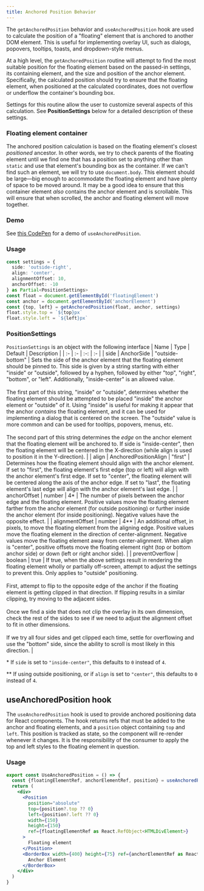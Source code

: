 ```yaml
---
title: Anchored Position Behavior
---
```


The `getAnchoredPosition` behavior and `useAnchoredPosition` hook are used to calculate the position of a "floating" element that is anchored to another DOM element. This is useful for implementing overlay UI, such as dialogs, popovers, tooltips, toasts, and dropdown-style menus.

At a high level, the `getAnchoredPosition` routine will attempt to find the most suitable position for the floating element based on the passed-in settings, its containing element, and the size and position of the anchor element. Specifically, the calculated position should try to ensure that the floating element, when positioned at the calculated coordinates, does not overflow or underflow the container's bounding box.

Settings for this routine allow the user to customize several aspects of this calculation. See **PositionSettings** below for a detailed description of these settings.

### Floating element container

The anchored position calculation is based on the floating element's closest _positioned_ ancestor. In other words, we try to check parents of the floating element until we find one that has a position set to anything other than `static` and use that element's bounding box as the container. If we can't find such an element, we will try to use `document.body`. This element should be large—big enough to accommodate the floating element and have plenty of space to be moved around. It may be a good idea to ensure that this container element _also_ contains the anchor element and is scrollable. This will ensure that when scrolled, the anchor and floating element will move together.

### Demo

See [this CodePen](https://codepen.io/team/GitHub/pen/OJbPKNZ) for a demo of `useAnchoredPosition`.

### Usage

```ts
const settings = {
  side: 'outside-right',
  align: 'center',
  alignmentOffset: 10,
  anchorOffset: -10
} as Partial<PositionSettings>
const float = document.getElementById('floatingElement')
const anchor = document.getElementById('anchorElement')
const {top, left} = getAnchoredPosition(float, anchor, settings)
float.style.top = `${top}px`
float.style.left = `${left}px`
```
### PositionSettings
`PositionSettings` is an object with the following interface
| Name | Type | Default | Description |
| :- | :- | :-: | :- |
| side | AnchorSide | "outside-bottom" | Sets the side of the anchor element that the floating element should be pinned to. This side is given by a string starting with either "inside" or "outside", followed by a hyphen, followed by either "top", "right", "bottom", or "left". Additionally, "inside-center" is an allowed value.<br /><br />The first part of this string, "inside" or "outside", determines whether the floating element should be attempted to be placed "inside" the anchor element or "outside" of it. Using "inside" is useful for making it appear that the anchor _contains_ the floating element, and it can be used for implementing a dialog that is centered on the screen. The "outside" value is more common and can be used for tooltips, popovers, menus, etc.<br /><br />The second part of this string determines the _edge_ on the anchor element that the floating element will be anchored to. If side is "inside-center", then the floating element will be centered in the X-direction (while align is used to position it in the Y-direction). |
| align | AnchoredPositionAlign | "first" | Determines how the floating element should align with the anchor element. If set to "first", the floating element's first edge (top or left) will align with the anchor element's first edge. If set to "center", the floating element will be centered along the axis of the anchor edge. If set to "last", the floating element's last edge will align with the anchor element's last edge. |
| anchorOffset | number | 4* | The number of pixels between the anchor edge and the floating element. Positive values move the floating element farther from the anchor element (for outside positioning) or further inside the anchor element (for inside positioning). Negative values have the opposite effect. |
| alignmentOffset | number | 4** | An additional offset, in pixels, to move the floating element from the aligning edge. Positive values move the floating element in the direction of center-alignment. Negative values move the floating element away from center-alignment. When align is "center", positive offsets move the floating element right (top or bottom anchor side) or down (left or right anchor side). |
| preventOverflow | boolean | true | If true, when the above settings result in rendering the floating element wholly or partially off-screen, attempt to adjust the settings to prevent this. Only applies to "outside" positioning.<br /><br />First, attempt to flip to the opposite edge of the anchor if the floating element is getting clipped in that direction. If flipping results in a similar clipping, try moving to the adjacent sides.<br /><br />Once we find a side that does not clip the overlay in its own dimension, check the rest of the sides to see if we need to adjust the alignment offset to fit in other dimensions.<br /><br />If we try all four sides and get clipped each time, settle for overflowing and use the "bottom" side, since the ability to scroll is most likely in this direction. |

\* If `side` is set to `"inside-center"`, this defaults to `0` instead of `4`.

\** If using outside positioning, or if `align` is set to `"center"`, this defaults to `0` instead of `4`.

## useAnchoredPosition hook

The `useAnchoredPosition` hook is used to provide anchored positioning data for React components. The hook returns refs that must be added to the anchor and floating elements, and a `position` object containing `top` and `left`. This position is tracked as state, so the component will re-render whenever it changes. It is the responsibility of the consumer to apply the top and left styles to the floating element in question.

### Usage

```jsx
export const UseAnchoredPosition = () => {
  const {floatingElementRef, anchorElementRef, position} = useAnchoredPosition({side: 'outside-bottom', align: 'center'})
  return (
    <div>
      <Position
        position="absolute"
        top={position?.top ?? 0}
        left={position?.left ?? 0}
        width={150}
        height={150}
        ref={floatingElementRef as React.RefObject<HTMLDivElement>}
      >
        Floating element
      </Position>
      <BorderBox width={400} height={75} ref={anchorElementRef as React.RefObject<HTMLDivElement>}>
        Anchor Element
      </BorderBox>
    </div>
  )
}
```